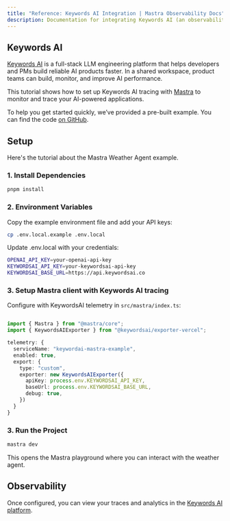 ```yaml
---
title: "Reference: Keywords AI Integration | Mastra Observability Docs"
description: Documentation for integrating Keywords AI (an observability platform for LLM applications) with Mastra.
---
```


## Keywords AI

[Keywords AI](https://docs.keywordsai.co/get-started/overview) is a full-stack LLM engineering platform that helps developers and PMs build reliable AI products faster. In a shared workspace, product teams can build, monitor, and improve AI performance.

This tutorial shows how to set up Keywords AI tracing with [Mastra](https://mastra.ai/) to monitor and trace your AI-powered applications.

To help you get started quickly, we’ve provided a pre-built example. You can find the code [on GitHub](https://github.com/Keywords-AI/keywordsai-example-projects/tree/main/mastra-ai-weather-agent).

## Setup

Here's the tutorial about the Mastra Weather Agent example.

### 1. Install Dependencies

```bash copy
pnpm install
```

### 2. Environment Variables

Copy the example environment file and add your API keys:

```bash copy
cp .env.local.example .env.local
```

Update .env.local with your credentials:

```bash .env.local copy
OPENAI_API_KEY=your-openai-api-key
KEYWORDSAI_API_KEY=your-keywordsai-api-key
KEYWORDSAI_BASE_URL=https://api.keywordsai.co
```

### 3. Setup Mastra client with Keywords AI tracing

Configure with KeywordsAI telemetry in `src/mastra/index.ts`:

```typescript title="src/mastra/index.ts" showLineNumbers copy

import { Mastra } from "@mastra/core";
import { KeywordsAIExporter } from "@keywordsai/exporter-vercel";

telemetry: {
  serviceName: "keywordai-mastra-example",
  enabled: true,
  export: {
    type: "custom",
    exporter: new KeywordsAIExporter({
      apiKey: process.env.KEYWORDSAI_API_KEY,
      baseUrl: process.env.KEYWORDSAI_BASE_URL,
      debug: true,
    })
  }
}
```

### 3. Run the Project

```bash copy
mastra dev
```

This opens the Mastra playground where you can interact with the weather agent.

## Observability

Once configured, you can view your traces and analytics in the [Keywords AI platform](https://platform.keywordsai.co/platform/traces).
